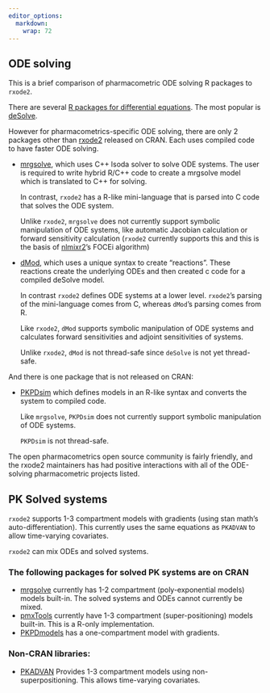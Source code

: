 ```yaml
---
editor_options: 
  markdown: 
    wrap: 72
---
```


## ODE solving

This is a brief comparison of pharmacometric ODE solving R packages to
`rxode2`.

There are several [R packages for differential
equations](https://CRAN.R-project.org/view=DifferentialEquations).
The most popular is
[deSolve](https://CRAN.R-project.org/package=deSolve).

However for pharmacometrics-specific ODE solving, there are only 2
packages other than [rxode2](https://cran.r-project.org/package=rxode2)
released on CRAN. Each uses compiled code to have faster ODE solving.

-   [mrgsolve](https://cran.r-project.org/package=mrgsolve), which uses
    C++ lsoda solver to solve ODE systems. The user is required to write
    hybrid R/C++ code to create a mrgsolve model which is translated to
    C++ for solving.

    In contrast, `rxode2` has a R-like mini-language that is parsed into
    C code that solves the ODE system.

    Unlike `rxode2`, `mrgsolve` does not currently support symbolic
    manipulation of ODE systems, like automatic Jacobian calculation or
    forward sensitivity calculation (`rxode2` currently supports this and
    this is the basis of
    [nlmixr2](https://CRAN.R-project.org/package=nlmixr2)'s FOCEi
    algorithm)

-   [dMod](https://CRAN.R-project.org/package=dMod), which uses a unique
    syntax to create "reactions". These reactions create the underlying
    ODEs and then created c code for a compiled deSolve model.

    In contrast `rxode2` defines ODE systems at a lower level. `rxode2`'s
    parsing of the mini-language comes from C, whereas `dMod`'s parsing
    comes from R.

    Like `rxode2`, `dMod` supports symbolic manipulation of ODE systems
    and calculates forward sensitivities and adjoint sensitivities of
    systems.

    Unlike `rxode2`, `dMod` is not thread-safe since `deSolve` is not yet
    thread-safe.

And there is one package that is not released on CRAN:

-   [PKPDsim](https://github.com/InsightRX/PKPDsim) which defines models
    in an R-like syntax and converts the system to compiled code.

    Like `mrgsolve`, `PKPDsim` does not currently support symbolic
    manipulation of ODE systems.

    `PKPDsim` is not thread-safe.

The open pharmacometrics open source community is fairly friendly, and
the rxode2 maintainers has had positive interactions with all of the
ODE-solving pharmacometric projects listed.

## PK Solved systems

`rxode2` supports 1-3 compartment models with gradients (using stan
math's auto-differentiation). This currently uses the same equations as
`PKADVAN` to allow time-varying covariates.

`rxode2` can mix ODEs and solved systems.

### The following packages for solved PK systems are on CRAN

-   [mrgsolve](https://cran.r-project.org/package=mrgsolve) currently
    has 1-2 compartment (poly-exponential models) models built-in. The
    solved systems and ODEs cannot currently be mixed.
-   [pmxTools](https://github.com/kestrel99/pmxTools) currently have 1-3
    compartment (super-positioning) models built-in. This is a R-only
    implementation.
-   [PKPDmodels](https://CRAN.R-project.org/package=PKPDmodels)
    has a one-compartment model with gradients.

### Non-CRAN libraries:

-   [PKADVAN](https://github.com/abuhelwa/PKADVAN_Rpackage) Provides 1-3
    compartment models using non-superpositioning. This allows
    time-varying covariates.

